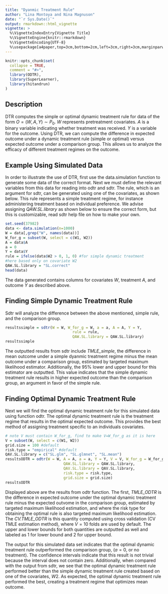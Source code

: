 ```yaml
---
title: "Dyanmic Treatment Rule"
author: "Lina Montoya and Nina Magnuson"
date: "`r Sys.Date()`"
output: rmarkdown::html_vignette
vignette: >
  %\VignetteIndexEntry{Vignette Title}
  %\VignetteEngine{knitr::rmarkdown}
  %\VignetteEncoding{UTF-8}
  %\usepackage[a4paper,top=3cm,bottom=2cm,left=3cm,right=3cm,marginparwidth=1.75cm]{geometry}
---
```


```r
knitr::opts_chunk$set(
  collapse = TRUE,
  comment = "#>",
  library(ODTR), 
  library(SuperLearner),
  library(hitandrun)
)
```

## Description
DTR computes the simple or optimal dynamic treatment rule for data of the form $O = (W, A, Y) \sim P_0$. $W$ represents pretreatment covariates. $A$ is a binary variable indicating whether treatment was received. $Y$ is a variable for the outcome. Using DTR, we can compute the difference in expected outcome under a dynamic treatment rule (simple or optimal) versus expected outcome under a comparison group. This allows us to analyze the efficacy of different treatment regimes on the outcome. 


## Example Using Simulated Data

In order to illustrate the use of DTR, first use the data.simulation function to generate some data of the correct format. Next we must define the relevant variables from this data for reading into odtr and sdtr. The rule, which is an argument for sdtr, can be generated using one of the covariates, as shown below. This rule represents a simple treatment regime, for instance administering treatment based on individual preference. We advise assigning *QAW.SL.library* as shown below to ensure the correct form, but this is customizable, read sdtr help file on how to make your own.

```r
set.seed(37982)
data <- data.simulation(n=1000)
W = data[,grep("W", names(data))]
W_for_g = subset(W, select = c(W1, W2))
A = data$A
a = 0
Y = data$Y
rule = ifelse(data$W2 > 0, 1, 0) #for simple dynamic treatment 
#here based only on covariate W2
QAW.SL.library = "SL.correct"
head(data)
```
The data generated contains columns for covariates $W$, treatment $A$, and outcome $Y$ as described above. 

## Finding Simple Dynamic Treatment Rule

Sdtr will analyze the difference between the above mentioned, simple rule, and the comparison group.

```r
resultssimple = sdtr(W = W, W_for_g = W, a = a, A = A, Y = Y, 
                              rule = rule, 
                              QAW.SL.library = QAW.SL.library)
resultssimple
```

The outputted results from sdtr include *TMLE_simple*, the difference in mean outcome under a simple dyanmic treatment regime minus the mean outcome under a comparison group, estimated by targeted maximum likelihood estimator. Additionally, the 95% lower and upper bound for this estimator are outputted. This value indicates that the simple dynamic treatment rule results in higher expected outcome than the comparison group, an argument in favor of the simple rule. 

## Finding Optimal Dynamic Treatment Rule

Next we will find the optimal dynamic treatment rule for this simulated data using function odtr. The optimal dynamic treatment rule is the treatment regime that results in the optimal expected outcome. This provides the best method of assigning treatment specific to an individuals covariates. 

```r
# note V must contain W_for_g, find to make V=W_for_g as it is here
V = subset(W, select = c(W1, W2))
grid.size = 100 #default 
risk.type = "empirical" #default 
QAV.SL.library = c("SL.glm", "SL.glmnet", "SL.mean")
resultsODTR = odtr(W = W, A = A, a = a, Y = Y, V = V, W_for_g = W_for_g,
                          QAW.SL.library = QAW.SL.library, 
                          QAV.SL.library = QAV.SL.library,
                          risk.type = risk.type,
                          grid.size = grid.size)
resultsODTR
```

Displayed above are the results from odtr function. The first, *TMLE_ODTR* is the difference in expected outcome under the optimal dynamic treatment rule minus the expected outvome in the comparison group, estimated by targeted maximum likelihood estimation, and where the risk type for obtaining the optimal rule is also targeted maximum likelihood estimation. The *CV.TMLE_ODTR* is this quantity computed using cross validation (CV TMLE estimation method), where $V=10$ folds are used by default. The upper and lower bounds for both quantities are outputted as well and labeled as 1 for lower bound and 2 for upper bound. 

The output for this simulated data set indicates that the optimal dynamic treatment rule outperformed the comparison group, ($a=0$, or no treatment). The confidence intervals indicate that this result is not trivial because the interval does not contain zero. Additionally, when compared with the output from sdtr, we see that the optimal dynamic treatment rule performed better than the simple dynamic treatment rule created based on one of the covariates, $W2$. As expected, the optimal dynamic treatment rule performed the best, creating a treatment regime that optimizes mean outcome. 

